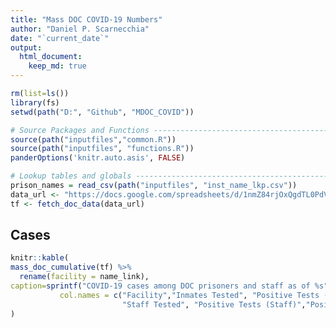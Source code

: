 ```yaml
---
title: "Mass DOC COVID-19 Numbers"
author: "Daniel P. Scarnecchia"
date: "`current_date`"
output:
  html_document:
    keep_md: true
---
```


```r
rm(list=ls()) 
library(fs)
setwd(path("D:", "Github", "MDOC_COVID"))

# Source Packages and Functions ---------------------------------------------------------
source(path("inputfiles","common.R"))
source(path("inputfiles", "functions.R"))
panderOptions('knitr.auto.asis', FALSE)

# Lookup tables and globals -------------------------------------------------------------
prison_names = read_csv(path("inputfiles", "inst_name_lkp.csv"))
data_url <- "https://docs.google.com/spreadsheets/d/1nmZ84rjOxQgdTL0PdV7SrbyDTbD7nROQ/export#gid=1419540291"
tf <- fetch_doc_data(data_url)
```

## Cases
```r
knitr::kable(
mass_doc_cumulative(tf) %>% 
  rename(facility = name_link),
caption=sprintf("COVID-19 cases among DOC prisoners and staff as of %s", current_date),
           col.names = c("Facility","Inmates Tested", "Positive Tests (Inmates)", "Positive Test Rate (Inmates)", 
                         "Staff Tested", "Positive Tests (Staff)","Positive Rate (Staff)", "Deaths")
)
```